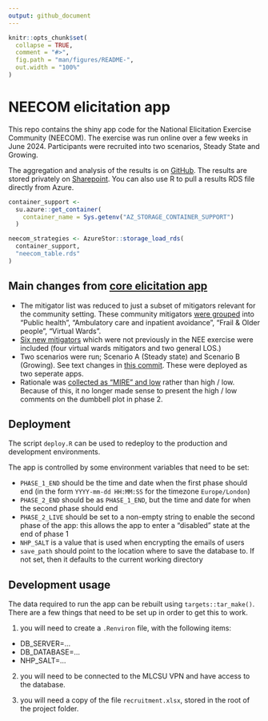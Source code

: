 ```yaml
---
output: github_document
---
```


<!-- README.md is generated from README.Rmd. Please edit that file -->

```r
knitr::opts_chunk$set(
  collapse = TRUE,
  comment = "#>",
  fig.path = "man/figures/README-",
  out.width = "100%"
)
```

# NEECOM elicitation app

This repo contains the shiny app code for the National Elicitation Exercise Community (NEECOM). The exercise was run online over a few weeks in June 2024. Participants were recruited into two scenarios, Steady State and Growing.

The aggregation and analysis of the results is on [GitHub](https://github.com/The-Strategy-Unit/nhp_analysis/tree/5204e40ac00f53c4751ab1db42b2b1be0d061c06/2024-06-19-neecom-elicitation-runs). 
The results are stored privately on [Sharepoint](https://csucloudservices.sharepoint.com/sites/StrategyUnit384/Shared%20Documents/Forms/AllItems.aspx?id=%2Fsites%2FStrategyUnit384%2FShared%20Documents%2F1211%20NHP%20%2D%20Community%20model%20developments%2FNHSE%20Sprint%2FSprint%201%20%28June%2DJuly%2024%29%2FNEECom%2FResults&viewid=2509f8ca%2Da23c%2D4a6f%2D90fd%2D8dd6cf1564b4&FolderCTID=0x012000C7D125FAAA842344918923B668AB4376).
You can also use R to pull a results RDS file directly from Azure.

```r
container_support <-
  su.azure::get_container(
    container_name = Sys.getenv("AZ_STORAGE_CONTAINER_SUPPORT")
  )

neecom_strategies <- AzureStor::storage_load_rds(
  container_support,
  "neecom_table.rds"
)
```

## Main changes from [core elicitation app](https://github.com/The-Strategy-Unit/nhp_elicitation_tool)

- The mitigator list was reduced to just a subset of mitigators relevant for the community setting. These community mitigators [were grouped](https://github.com/The-Strategy-Unit/elicitation_neecom_2024_06/commit/584df2fa96eba18589ec987d7765a3d36e2d3727) into "Public health", "Ambulatory care and inpatient avoidance", "Frail & Older people", "Virtual Wards".
- [Six new mitigators](https://github.com/The-Strategy-Unit/elicitation_neecom_2024_06/commit/0ceb32efd5f8e5bd7214fe2bf7590cffeb4242bd) which were not previously in the NEE exercise were included (four virtual wards mitigators and two general LOS.)
- Two scenarios were run; Scenario A (Steady state) and Scenario B (Growing). See text changes in [this commit](https://github.com/The-Strategy-Unit/nhp_elicitation_tool/commit/ea276cabf6c2d5492dbaf475ed23948f65fd485b). These were deployed as two seperate apps.
- Rationale was [collected as "MIRE" and low](https://github.com/The-Strategy-Unit/nhp_elicitation_tool/issues/18) rather than high / low. Because of this, it no longer made sense to present the high / low comments on the dumbbell plot in phase 2.

## Deployment

The script `deploy.R` can be used to redeploy to the production and development environments.

The app is controlled by some environment variables that need to be set:

- `PHASE_1_END` should be the time and date when the first phase should end (in the form `YYYY-mm-dd HH:MM:SS` for the timezone `Europe/London`)
- `PHASE_2_END` should be as `PHASE_1_END`, but the time and date for when the second phase should end
- `PHASE_2_LIVE` should be set to a non-empty string to enable the second phase of the app: this allows the app to enter a "disabled" state at the end of phase 1
- `NHP_SALT` is a value that is used when encrypting the emails of users
- `save_path` should point to the location where to save the database to. If not set, then it defaults to the current working directory

## Development usage

The data required to run the app can be rebuilt using `targets::tar_make()`. There are a few things that need to be set
up in order to get this to work.

1) you will need to create a `.Renviron` file, with the following items:

  - DB_SERVER=...
  - DB_DATABASE=...
  - NHP_SALT=...

2) you will need to be connected to the MLCSU VPN and have access to the database.

3) you will need a copy of the file `recruitment.xlsx`, stored in the root of the project folder.
